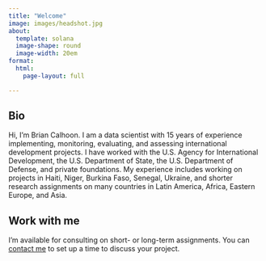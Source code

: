 ```yaml
---
title: "Welcome"
image: images/headshot.jpg
about:
  template: solana
  image-shape: round
  image-width: 20em
format:
  html:
    page-layout: full

---
```


## Bio

Hi, I'm Brian Calhoon. I am a data scientist with 15 years of experience implementing, monitoring, evaluating, and assessing international development projects. I have worked with the U.S. Agency for International Development, the U.S. Department of State, the U.S. Department of Defense, and private foundations. My experience includes working on projects in Haiti, Niger, Burkina Faso, Senegal, Ukraine, and shorter research assignments on many countries in Latin America, Africa, Eastern Europe, and Asia. 

## Work with me

I'm available for consulting on short- or long-term assignments. You can [contact me](mailto:briancalhoon.consulting@gmail.com) to set up a time to discuss your project.  


